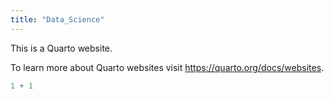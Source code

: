 ```yaml
---
title: "Data_Science"
---
```


This is a Quarto website.

To learn more about Quarto websites visit <https://quarto.org/docs/websites>.

```r
1 + 1
```
